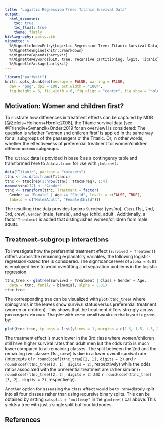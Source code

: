 ```yaml
---
title: "Logistic Regression Tree: Titanic Survival Data"
output:
  html_document:
    toc: true
    toc_float: true
    theme: flatly
bibliography: party.bib
vignette: >
  %\VignetteIndexEntry{Logistic Regression Tree: Titanic Survival Data}
  %\VignetteEngine{knitr::rmarkdown}
  %\VignetteDepends{partykit}
  %\VignetteKeywords{GLM, tree, recursive partitioning, logit, Titanic}
  %\VignettePackage{partykit}
---
```


```r
library("partykit")
knitr::opts_chunk$set(message = FALSE, warning = FALSE,
  dev = "png", dpi = 100, out.width = "100%",
  fig.height = 6, fig.width = 6, fig.align = "center", fig.show = "hold")
```


## Motivation: Women and children first?


To illustrate how differences in treatment effects can be captured by MOB [@Zeileis+Hothorn+Hornik:2008],
the Titanic survival data [see @Friendly+Symanzik+Onder:2019 for an overview]
is considered: The question is whether "women and children first"
is applied in the same way for all subgroups of the
passengers of the Titanic. Or, in other words, whether the effectiveness of
preferential treatment for women/children differed across subgroups.

The `Titanic` data is provided in base R as a contingency
table and transformed here to a `data.frame` for use with `glmtree()`:

```r
data("Titanic", package = "datasets")
ttnc <- as.data.frame(Titanic)
ttnc <- ttnc[rep(1:nrow(ttnc), ttnc$Freq), 1:4]
names(ttnc)[2] <- "Gender"
ttnc <- transform(ttnc, Treatment = factor(
  Gender == "Female" | Age == "Child", levels = c(FALSE, TRUE),
  labels = c("Male&Adult", "Female|Child")))
```

The resulting `ttnc` data provides factors `Survived` (yes/no), `Class` (1st,
2nd, 3rd, crew), `Gender` (male, female), and `Age` (child, adult).
Additionally, a factor `Treatment` is added that distinguishes women/children
from male adults.


## Treatment-subgroup interactions

To investigate how the preferential treatment effect (`Survived ~ Treatment`)
differs across the remaining explanatory variables, the following
logistic-regression-based tree is considered. The significance
level of `alpha = 0.01` is employed here to avoid overfitting and separation
problems in the logistic regression.

```r
ttnc_tree <- glmtree(Survived ~ Treatment | Class + Gender + Age,
  data = ttnc, family = binomial, alpha = 0.01)
ttnc_tree
```

The corresponding tree can be visualized with `plot(ttnc_tree)` where
spinograms in the leaves show survival status versus preferential treatment
(women or children). This shows that the treatment differs strongly across passengers
classes. The plot with some small tweaks in the layout is given by:

```r
plot(ttnc_tree, tp_args = list(ylines = 1, margins = c(1.5, 1.5, 1.5, 2.5)))
```

The treatment effect is much lower in the 3rd class where women/children still have
higher survival rates than adult men but the odds ratio is much lower compared to
all remaining classes. The split between the 2nd and the remaining two classes (1st, crew)
is due to a lower overall survival rate (intercepts of `r round(coef(ttnc_tree)[2, 1], digits = 2)` and 
`r round(coef(ttnc_tree)[3, 1], digits = 2)`, respectively) while the odds ratios
associated with the preferential treatment are rather similar
(`r round(coef(ttnc_tree)[2, 2], digits = 2)` and `r round(coef(ttnc_tree)[3, 2], digits = 2)`,
respectively).

Another option for assessing the class effect would be to immediately split into
all four classes rather than using recursive binary splits. This can be obtained
by setting `catsplit = "multiway"` in the `glmtree()` call above. This
yields a tree with just a single split but four kid nodes.


## References
